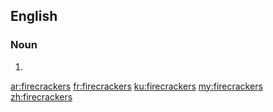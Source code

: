 ==English==

===Noun===
{{head|en|plural}}

# {{plural of|firecracker|lang=en|nocat=1}}

[[ar:firecrackers]]
[[fr:firecrackers]]
[[ku:firecrackers]]
[[my:firecrackers]]
[[zh:firecrackers]]